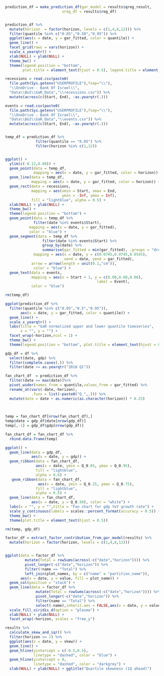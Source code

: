 

```r

prediction_df = make_prediction_df(gar_model = results$qreg_result,
                          xreg_df = results$reg_df)



```


```r

prediction_df %>% 
  mutate(horizon  = factor(horizon, levels = c(1,4,8,12))) %>% 
  filter(quantile %in% c("0.05","0.50","0.95")) %>% 
  ggplot(aes(x = date, y = gar_fitted, color = quantile)) + 
  geom_line() + 
  facet_grid(rows = vars(horizon)) + 
  scale_x_yearqtr() + 
  xlab(NULL) + ylab(NULL) + 
  theme_bw() + 
  theme(legend.position = "bottom",
        plot.title = element_text(hjust = 0.5), legend.title = element_blank())

```


```r

recessions = read.csv(paste0(
  file.path(Sys.getenv("USERPROFILE"),fsep="\\"),
  "\\OneDrive - Bank Of Israel\\",
  "Data\\BoI\\GaR_Data","\\recessions.csv")) %>%
  mutate(across(c(Start, End), ~as.yearqtr(.)))

events = read.csv(paste0(
  file.path(Sys.getenv("USERPROFILE"),fsep="\\"),
  "\\OneDrive - Bank Of Israel\\",
  "Data\\BoI\\GaR_Data","\\events.csv")) %>%
  mutate(across(c(Start, End), ~as.yearqtr(.)))


temp_df = prediction_df %>% 
              filter(quantile == "0.05") %>% 
              filter(horizon %in% c(1,12))


ggplot() +
  ylim(c(-0.12,0.08)) +
  geom_point(data = temp_df,
             mapping = aes(x = date, y = gar_fitted, color = horizon)) +
  geom_line(data = temp_df,
            mapping = aes(x = date, y = gar_fitted, color = horizon)) +
  geom_rect(data = recessions,
            mapping = aes(xmin = Start, xmax = End,
                          ymin = -Inf, ymax = Inf),
            fill = "lightblue", alpha = 0.5) +
  xlab(NULL) + ylab(NULL) + 
  theme_bw() +
  theme(legend.position = "bottom") +
  geom_point(data = temp_df %>%
             filter(date %in% events$Start),
           mapping = aes(x = date, y = gar_fitted),
           color = "blue") +
  geom_segment(data = temp_df %>%
                 filter(date %in% events$Start) %>%
                 group_by(date) %>% 
                 summarise(gar_fitted = min(gar_fitted), .groups = "drop"),
             mapping = aes(x = date, y = c(0.0745,0.0745,0.0545),
                           xend = date, yend = gar_fitted),
            arrow = arrow(length = unit(0.1,"cm")),
             color = "blue") +
  geom_text(data = events,
            mapping = aes(x = Start + 1, y = c(0.08,0.08,0.06),
                                          label = Event),
            color = "blue")

rm(temp_df)

```



```r

ggplot(prediction_df %>% 
  filter(quantile %in% c("0.05","0.5","0.95")),
       aes(x = date, y = gar_fitted, color = quantile)) + 
  geom_line() + 
  scale_x_yearqtr() + 
  labs(title = "GaR normalized upper and lower quantile timeseries",
       x = "", y = "") + 
  facet_wrap(~horizon,ncol = 1) + 
  theme_bw() + 
  theme(legend.position = "bottom", plot.title = element_text(hjust = 0.5))

```


```r

gdp_df = df %>% 
  select(date, gdp) %>% 
  filter(complete.cases(.)) %>% 
  filter(date >= as.yearqtr("2018 Q1"))

fan_chart_df  = prediction_df %>% 
  filter(date == max(date))%>% 
  pivot_wider(names_from = quantile,values_from = gar_fitted) %>% 
  rename_at(vars(-date,-horizon),
            .funs = list(~paste0("Q_",.))) %>% 
  mutate(date = date + as.numeric(as.character(horizon)) * 0.25)
  
 

temp = fan_chart_df[nrow(fan_chart_df),]
temp$date = gdp_df$date[nrow(gdp_df)]
temp[,-1] = gdp_df$gdp[nrow(gdp_df)]

fan_chart_df = fan_chart_df %>% 
  rbind.data.frame(temp)

ggplot() +
  geom_line(data = gdp_df,
            aes(x = date, y = gdp)) +
  geom_ribbon(data = fan_chart_df,
              aes(x = date, ymin = Q_0.05, ymax = Q_0.95),
              fill = "lightblue",
              alpha = 0.6) +
   geom_ribbon(data = fan_chart_df,
               aes(x = date, ymin = Q_0.25, ymax = Q_0.75),
              fill = "lightblue",
              alpha = 0.5) +
  geom_line(data = fan_chart_df,
            aes(x = date, y = Q_0.50), color = "white") +
  labs(x = "", y = "",title = "Fan chart for gdp YoY growth rate") +
  scale_y_continuous(labels = scales::percent_format(accuracy = 0.5)) +
  theme_bw() +
  theme(plot.title = element_text(hjust = 0.5))

rm(temp, gdp_df)

```


```r

factor_df = extract_factor_contribution_from_gar_model(results) %>% 
  mutate(horizon = factor(horizon, levels = c(1,4,8,12)))


ggplot(data = factor_df %>% 
         mutate(Total = rowSums(across(-c("date","horizon")))) %>% 
         pivot_longer(-c("date","horizon")) %>% 
         filter(!name == "Total") %>% 
         left_join(plot_names, by = c("name" = "partition_name")),
       aes(x = date, y = value, fill = plot_name)) + 
  geom_col(position = "stack") + 
  geom_line(data = factor_df %>% 
              mutate(Total = rowSums(across(-c("date","horizon")))) %>% 
              pivot_longer(-c("date","horizon")) %>% 
              filter(name == "Total") %>% 
              select(-name),inherit.aes = FALSE,aes(x = date, y = value)) + 
  scale_fill_viridis_d(option = "plasma") + 
  xlab(NULL) + ylab(NULL) + 
  facet_wrap(~horizon, scales = "free_y")


```


```r

results %>% 
  calculate_skew_and_iqr() %>% 
  filter(horizon == 1) %>% 
  ggplot(aes(x = date, y = skew)) + 
  geom_line() + 
  geom_hline(yintercept = c(-0.5,0.5),
             linetype = "dashed", color = "blue") + 
  geom_hline(yintercept = 0,
             linetype = "dashed", color = "darkgrey") + 
  xlab(NULL) + ylab(NULL) + ggtitle("Quartile skewness (1Q ahead)")



```

